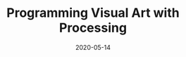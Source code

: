 ---
title: Programming Visual Art with Processing
date:  2020-05-14
direct: https://www.youtube.com/watch?v=jk6ho1XbkZE
---